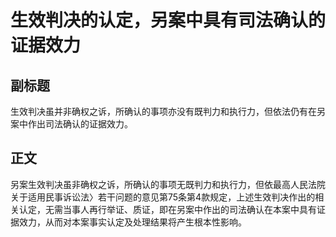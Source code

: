 # 生效判决的认定，另案中具有司法确认的证据效力
## 副标题
生效判决虽并非确权之诉，所确认的事项亦没有既判力和执行力，但依法仍有在另案中作出司法确认的证据效力。
## 正文
另案生效判决虽非确权之诉，所确认的事项无既判力和执行力，但依最高人民法院关于适用民事诉讼法〉若干问题的意见第75条第4款规定，上述生效判决作出的相关认定，无需当事人再行举证、质证，即在另案中作出的司法确认在本案中具有证据效力，从而对本案事实认定及处理结果将产生根本性影响。